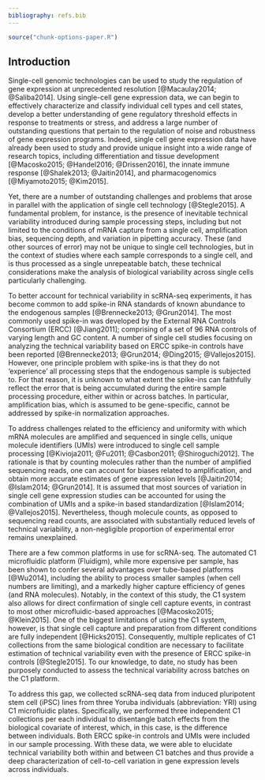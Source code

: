 ```yaml
---
bibliography: refs.bib
---
```


```r
source("chunk-options-paper.R")
```

## Introduction

Single-cell genomic technologies can be used to study the regulation of gene expression at unprecedented resolution [@Macaulay2014; @Saliba2014]. 
Using single-cell gene expression data, we can begin to effectively characterize and classify individual cell types and cell states, develop a better understanding of gene regulatory threshold effects in response to treatments or stress, and address a large number of outstanding questions that pertain to the regulation of noise and robustness of gene expression programs. 
Indeed, single cell gene expression data have already been used to study and provide unique insight into a wide range of research topics, including differentiation and tissue development [@Macosko2015; @Handel2016; @Drissen2016], the innate immune response [@Shalek2013; @Jaitin2014], and pharmacogenomics [@Miyamoto2015; @Kim2015].

Yet, there are a number of outstanding challenges and problems that arose in parallel with the application of single cell technology [@Stegle2015].
A fundamental problem, for instance, is the presence of inevitable technical variability introduced during sample processing steps, including but not limited to the conditions of mRNA capture from a single cell, amplification bias, sequencing depth, and variation in pipetting accuracy. 
These (and other sources of error) may not be unique to single cell technologies, but in the context of studies where each sample corresponds to a single cell, and is thus processed as a single unrepeatable batch, these technical considerations make the analysis of biological variability across single cells particularly challenging.

To better account for technical variability in scRNA-seq experiments, it has become common to add spike-in RNA standards of known abundance to the endogenous samples [@Brennecke2013; @Grun2014]. 
The most commonly used spike-in was developed by the External RNA Controls Consortium (ERCC) [@Jiang2011]; comprising of a set of 96 RNA controls of varying length and GC content.
A number of single cell studies focusing on analyzing the technical variability based on ERCC spike-in controls have been reported [@Brennecke2013; @Grun2014; @Ding2015; @Vallejos2015]. 
However, one principle problem with spike-ins is that they do not ‘experience’ all processing steps that the endogenous sample is subjected to. 
For that reason, it is unknown to what extent the spike-ins can faithfully reflect the error that is being accumulated during the entire sample processing procedure, either within or across batches.
In particular, amplification bias, which is assumed to be gene-specific, cannot be addressed by spike-in normalization approaches. 

To address challenges related to the efficiency and uniformity with which mRNA molecules are amplified and sequenced in single cells, unique molecule identifiers (UMIs) were introduced to single cell sample processing [@Kivioja2011; @Fu2011; @Casbon2011; @Shiroguchi2012].
The rationale is that by counting molecules rather than the number of amplified sequencing reads, one can account for biases related to amplification, and obtain more accurate estimates of gene expression levels [@Jaitin2014; @Islam2014; @Grun2014].
It is assumed that most sources of variation in single cell gene expression studies can be accounted for using the combination of UMIs and a spike-in based standardization [@Islam2014; @Vallejos2015].
Nevertheless, though molecule counts, as opposed to sequencing read counts, are associated with substantially reduced levels of technical variability, a non-negligible proportion of experimental error remains unexplained.

There are a few common platforms in use for scRNA-seq. 
The automated C1 microfluidic platform (Fluidigm), while more expensive per sample, has been shown to confer several advantages over tube-based platforms [@Wu2014], including the ability to process smaller samples (when cell numbers are limiting), and a markedly higher capture efficiency of genes (and RNA molecules). 
Notably, in the context of this study, the C1 system also allows for direct confirmation of single cell capture events, in contrast to most other microfluidic-based approaches [@Macosko2015; @Klein2015].
One of the biggest limitations of using the C1 system, however, is that single cell capture and preparation from different conditions are fully independent [@Hicks2015].
Consequently, multiple replicates of C1 collections from the same biological condition are necessary to facilitate estimation of technical variability even with the presence of ERCC spike-in controls [@Stegle2015]. 
To our knowledge, to date, no study has been purposely conducted to assess the technical variability across batches on the C1 platform.

To address this gap, we collected scRNA-seq data from induced pluripotent stem cell (iPSC) lines from three Yoruba individuals (abbreviation: YRI) using C1 microfluidic plates. 
Specifically, we performed three independent C1 collections per each individual to disentangle batch effects from the biological covariate of interest, which, in this case, is the difference between individuals.
Both ERCC spike-in controls and UMIs were included in our sample processing.
With these data, we were able to elucidate technical variability both within and between C1 batches and thus provide a deep characterization of cell-to-cell variation in gene expression levels across individuals.
